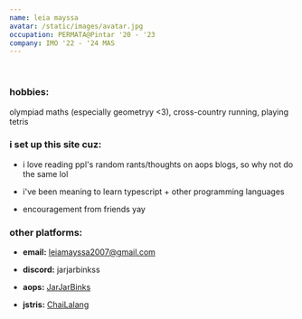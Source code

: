 ```yaml
---
name: leia mayssa
avatar: /static/images/avatar.jpg
occupation: PERMATA@Pintar '20 - '23
company: IMO '22 - '24 MAS
---
```



<br/>

### hobbies:
olympiad maths (especially geometryy \<3)\, cross-country running\, playing tetris 

### i set up this site cuz:

- i love reading ppl's random rants/thoughts on aops blogs, so why not do the same lol

- i've been meaning to learn typescript + other programming languages

- encouragement from friends yay

### other platforms:

- **email:** [leiamayssa2007@gmail.com](https://mail.google.com/mail/u/leiamayssa2007@gmail.com/#inbox?compose=new)

- **discord:** jarjarbinkss

- **aops:** [JarJarBinks](https://artofproblemsolving.com/community/user/775012)

- **jstris:** [ChaiLalang](https://jstris.jezevec10.com/u/ChaiLalang)
